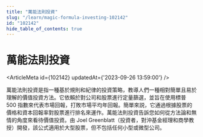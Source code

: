 ```yaml
---
title: "萬能法則投資"
slug: "/learn/magic-formula-investing-102142"
id: "102142"
hide_table_of_contents: true
---
```



# 萬能法則投資

<ArticleMeta id={102142} updatedAt={'2023-09-26 13:59:00'} />
<div className='border-solid border-b border-t-0 my-4 border-[var(--ifm-color-gray-300)]' />

萬能法則投資是指一種基於規則和紀律的投資策略，教導人們一種相對簡單且易於理解的價值投資方法。它依賴於對公司和股票進行定量篩選，並旨在使用標普 500 指數來代表市場回報，打敗市場平均年回報。簡單來説，它通過根據股票的價格和資本回報率對股票進行排名來運作。萬能法則投資告訴您如何從方法論和無情的角度來看待價值投資。由 Joel Greenblatt（投資者，對沖基金經理和商學教授）開發，該公式適用於大型股票，但不包括任何小型或微型公司。
